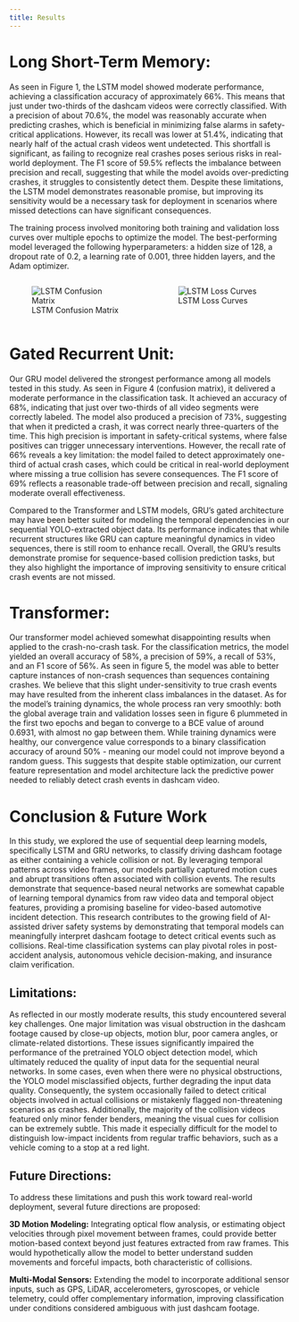 ```yaml
---
title: Results
---
```


# Long Short-Term Memory:

As seen in Figure 1, the LSTM model showed moderate performance, achieving a classification accuracy of approximately 66%. This means that just under two-thirds of the dashcam videos were correctly classified. With a precision of about 70.6%, the model was reasonably accurate when predicting crashes, which is beneficial in minimizing false alarms in safety-critical applications. However, its recall was lower at 51.4%, indicating that nearly half of the actual crash videos went undetected. This shortfall is significant, as failing to recognize real crashes poses serious risks in real-world deployment. The F1 score of 59.5% reflects the imbalance between precision and recall, suggesting that while the model avoids over-predicting crashes, it struggles to consistently detect them. Despite these limitations, the LSTM model demonstrates reasonable promise, but improving its sensitivity would be a necessary task for deployment in scenarios where missed detections can have significant consequences.


The training process involved monitoring both training and validation loss curves over multiple epochs to optimize the model. The best-performing model leveraged the following hyperparameters: a hidden size of 128, a dropout rate of 0.2, a learning rate of 0.001, three hidden layers, and the Adam optimizer. 

:::{.columns}
::: {.column width="50%"}
![LSTM Confusion Matrix](./assets/lstm_confusion_matrix.png)
:::

::: {.column width="50%"}
![LSTM Loss Curves](./assets/lstm_loss_curves.png)
:::
:::

# Gated Recurrent Unit:

Our GRU model delivered the strongest performance among all models tested in this study. As seen in Figure 4 (confusion matrix), it delivered a moderate performance in the classification task. It achieved an accuracy of 68%, indicating that just over two-thirds of all video segments were correctly labeled. The model also produced a precision of 73%, suggesting that when it predicted a crash, it was correct nearly three-quarters of the time. This high precision is important in safety-critical systems, where false positives can trigger unnecessary interventions. However, the recall rate of 66% reveals a key limitation: the model failed to detect approximately one-third of actual crash cases, which could be critical in real-world deployment where missing a true collision has severe consequences. The F1 score of 69% reflects a reasonable trade-off between precision and recall, signaling moderate overall effectiveness.

Compared to the Transformer and LSTM models, GRU’s gated architecture may have been better suited for modeling the temporal dependencies in our sequential YOLO-extracted object data. Its performance indicates that while recurrent structures like GRU can capture meaningful dynamics in video sequences, there is still room to enhance recall. Overall, the GRU’s results demonstrate promise for sequence-based collision prediction tasks, but they also highlight the importance of improving sensitivity to ensure critical crash events are not missed.

# Transformer:

Our transformer model achieved somewhat disappointing results when applied to the crash-no-crash task. For the classification metrics, the model yielded an overall accuracy of 58%, a precision of 59%, a recall of 53%, and an F1 score of 56%. As seen in figure 5, the model was able to better capture instances of non-crash sequences than sequences containing crashes. We believe that this slight under-sensitivity to true crash events may have resulted from the inherent class imbalances in the dataset. As for the model’s training dynamics, the whole process ran very smoothly: both the global average train and validation losses seen in figure 6 plummeted in the first two epochs and began to converge to a BCE value of around 0.6931, with almost no gap between them. While training dynamics were healthy, our convergence value corresponds to a binary classification accuracy of around 50% - meaning our model could not improve beyond a random guess. This suggests that despite stable optimization, our current feature representation and model architecture lack the predictive power needed to reliably detect crash events in dashcam video. 

# Conclusion & Future Work

In this study, we explored the use of sequential deep learning models, specifically LSTM and GRU networks, to classify driving dashcam footage as either containing a vehicle collision or not. By leveraging temporal patterns across video frames, our models partially captured motion cues and abrupt transitions often associated with collision events. The results demonstrate that sequence-based neural networks are somewhat capable of learning temporal dynamics from raw video data and temporal object features, providing a promising baseline for video-based automotive incident detection. This research contributes to the growing field of AI-assisted driver safety systems by demonstrating that temporal models can meaningfully interpret dashcam footage to detect critical events such as collisions. Real-time classification systems can play pivotal roles in post-accident analysis, autonomous vehicle decision-making, and insurance claim verification.

## Limitations:

As reflected in our mostly moderate results, this study encountered several key challenges. One major limitation was visual obstruction in the dashcam footage caused by close-up objects, motion blur, poor camera angles, or climate-related distortions. These issues significantly impaired the performance of the pretrained YOLO object detection model, which ultimately reduced the quality of input data for the sequential neural networks. In some cases, even when there were no physical obstructions, the YOLO model misclassified objects, further degrading the input data quality. Consequently, the system occasionally failed to detect critical objects involved in actual collisions or mistakenly flagged non-threatening scenarios as crashes. Additionally, the majority of the collision videos featured only minor fender benders, meaning the visual cues for collision can be extremely subtle. This made it especially difficult for the model to distinguish low-impact incidents from regular traffic behaviors, such as a vehicle coming to a stop at a red light.

## Future Directions:

To address these limitations and push this work toward real-world deployment, several future directions are proposed:

**3D Motion Modeling:** Integrating optical flow analysis, or estimating object velocities through pixel movement between frames, could provide better motion-based context beyond just features extracted from raw frames. This would hypothetically allow the model to better understand sudden movements and forceful impacts, both characteristic of collisions.


**Multi-Modal Sensors:** Extending the model to incorporate additional sensor inputs, such as GPS, LiDAR,  accelerometers, gyroscopes, or vehicle telemetry, could offer complementary information, improving classification under conditions considered ambiguous with just dashcam footage.
